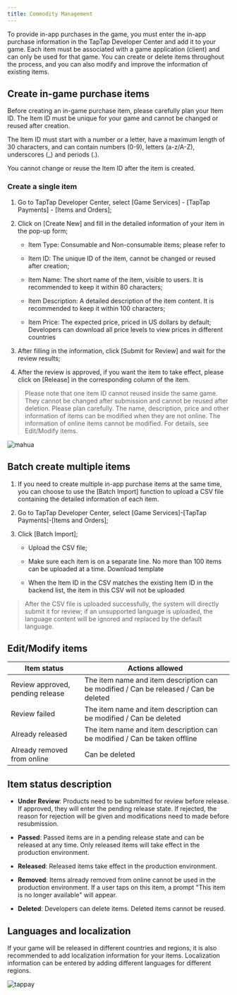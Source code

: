 ```yaml
---
title: Commodity Management
---
```


<head>
  <meta name="robots" content="noindex" />
</head>

To provide in-app purchases in the game, you must enter the in-app purchase information in the TapTap Developer Center and add it to your game. Each item must be associated with a game application (client) and can only be used for that game. You can create or delete items throughout the process, and you can also modify and improve the information of existing items.

## Create in-game purchase items

Before creating an in-game purchase item, please carefully plan your Item ID. The Item ID must be unique for your game and cannot be changed or reused after creation.

The Item ID must start with a number or a letter, have a maximum length of 30 characters, and can contain numbers (0-9), letters (a-z/A-Z), underscores (_) and periods (.). 

You cannot change or reuse the Item ID after the item is created.

 

### Create a single item

1. Go to TapTap Developer Center, select [Game Services] - [TapTap Payments] - [Items and Orders];

2. Click on [Create New] and fill in the detailed information of your item in the pop-up form; 

    - Item Type: Consumable and Non-consumable items; please refer to 

    - Item ID: The unique ID of the item, cannot be changed or reused after creation;

    - Item Name: The short name of the item, visible to users. It is recommended to keep it within 80 characters;

    - Item Description: A detailed description of the item content. It is recommended to keep it within 100 characters;  

    - Item Price: The expected price, priced in US dollars by default; Developers can download all price levels to view prices in different countries 

3. After filling in the information, click [Submit for Review] and wait for the review results; 

4. After the review is approved, if you want the item to take effect, please click on [Release] in the corresponding column of the item. 

> Please note that one item ID cannot reused inside the same game. They cannot be changed after submission and cannot be reused after deletion. Please plan carefully. The name, description, price and other information of items can be modified when they are not online. The information of online items cannot be modified. For details, see Edit/Modify items.

![mahua](https://capacity-files.lcfile.com/8lARMeCgUQv7buQkb80JVuvth8O8VsO7/io-add_sku.png)
 

## Batch create multiple items

1. If you need to create multiple in-app purchase items at the same time, you can choose to use the [Batch Import] function to upload a CSV file containing the detailed information of each item.

2. Go to TapTap Developer Center, select [Game Services]-[TapTap Payments]-[Items and Orders];

3. Click [Batch Import];  

    - Upload the CSV file; 

    - Make sure each item is on a separate line. No more than 100 items can be uploaded at a time. Download template   

    - When the Item ID in the CSV matches the existing Item ID in the backend list, the item in this CSV will not be uploaded

> After the CSV file is uploaded successfully, the system will directly submit it for review; if an unsupported language is uploaded, the language content will be ignored and replaced by the default language. 

 

## Edit/Modify items


|  Item status   | Actions allowed  |
|  ----  | ----  |
| Review approved, pending release  | The item name and item description can be modified  / Can be released / Can be deleted  |
| Review failed | The item name and item description can be modified / Can be deleted |
| Already released  | The item name and item description can be modified / Can be taken offline |
| Already removed from online  | Can be deleted |

 

## Item status description 

* __Under Review__: Products need to be submitted for review before release. If approved, they will enter the pending release state. If rejected, the reason for rejection will be given and modifications need to made before resubmission. 

* __Passed__: Passed items are in a pending release state and can be released at any time. Only released items will take effect in the production environment. 

* __Released__: Released items take effect in the production environment.

* __Removed__: Items already removed from online cannot be used in the production environment. If a user taps on this item, a prompt "This item is no longer available" will appear. 

* __Deleted__: Developers can delete items. Deleted items cannot be reused. 

 

## Languages and localization 

If your game will be released in different countries and regions, it is also recommended to add localization information for your items. Localization information can be entered by adding different languages for different regions. 

![tappay](https://capacity-files.lcfile.com/PhOL2yFsqUkXGglwEiU9RbNvihOKEKau/io-product-multilingual.png)